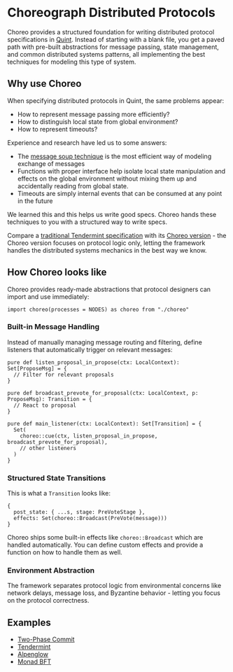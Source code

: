
<center>
<ThemedImage
  lightSrc="/choreo-logo-dark.png"
  darkSrc="/choreo-logo-light.png"
  alt="Choreo Logo"
/>
</center>
<br/>

# Choreograph Distributed Protocols

Choreo provides a structured foundation for writing distributed protocol
specifications in [Quint](https://github.com/informalsystems/quint). Instead of
starting with a blank file, you get a paved path with pre-built abstractions for
message passing, state management, and common distributed systems patterns, all
implementing the best techniques for modeling this type of system.

## Why use Choreo

When specifying distributed protocols in Quint, the same problems appear:
- How to represent message passing more efficiently?
- How to distinguish local state from global environment?
- How to represent timeouts?

Experience and research have led us to some answers:
- The [message soup technique](https://quint-lang.org/posts/soup) is the most
  efficient way of modeling exchange of messages
- Functions with proper interface help isolate local state manipulation and
  effects on the global environment without mixing them up and accidentally
  reading from global state.
- Timeouts are simply internal events that can be consumed at any point in the
  future

We learned this and this helps us write good specs. Choreo hands these
techniques to you with a structured way to write specs.

Compare a [traditional Tendermint
specification](https://github.com/informalsystems/quint/blob/main/examples/cosmos/tendermint/Tendermint.qnt)
with its [Choreo version](examples/tendermint/tendermint.qnt) - the Choreo
version focuses on protocol logic only, letting the framework handles the
distributed systems mechanics in the best way we know.

## How Choreo looks like

Choreo provides ready-made abstractions that protocol designers can import and
use immediately:

```quint
import choreo(processes = NODES) as choreo from "./choreo"
```

### Built-in Message Handling
Instead of manually managing message routing and filtering, define listeners
that automatically trigger on relevant messages:

```quint
pure def listen_proposal_in_propose(ctx: LocalContext): Set[ProposeMsg] = {
  // Filter for relevant proposals
}

pure def broadcast_prevote_for_proposal(ctx: LocalContext, p: ProposeMsg): Transition = {
  // React to proposal
}

pure def main_listener(ctx: LocalContext): Set[Transition] = {
  Set(
    choreo::cue(ctx, listen_proposal_in_propose, broadcast_prevote_for_proposal),
    // other listeners
  )
}
```

### Structured State Transitions

This is what a `Transition` looks like:
```quint
{
  post_state: { ...s, stage: PreVoteStage },
  effects: Set(choreo::Broadcast(PreVote(message)))
}
```

Choreo ships some built-in effects like `choreo::Broadcast` which are handled
automatically. You can define custom effects and provide a function on how to
handle them as well.

### Environment Abstraction

The framework separates protocol logic from environmental concerns like network
delays, message loss, and Byzantine behavior - letting you focus on the protocol
correctness.

## Examples

- [Two-Phase Commit](https://github.com/informalsystems/choreo/tree/main/examples/two_phase_commit/)
- [Tendermint](https://github.com/informalsystems/choreo/tree/main/examples/tendermint)
- [Alpenglow](https://github.com/informalsystems/choreo/blob/main/examples/alpenglow/alpenglow.qnt)
- [Monad BFT](https://github.com/informalsystems/choreo/tree/main/examples/monadbft)
